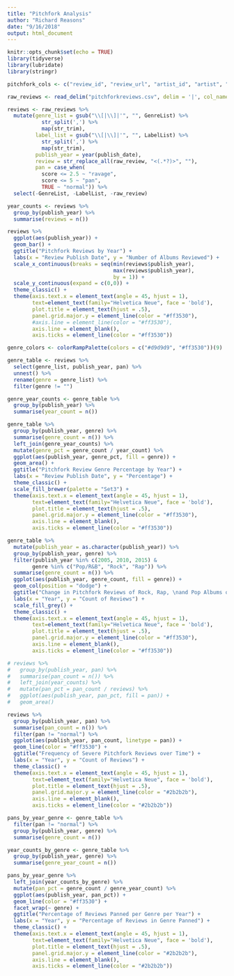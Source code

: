 ```yaml
---
title: "Pitchfork Analysis"
author: "Richard Reasons"
date: "9/16/2018"
output: html_document
---
```


```r
knitr::opts_chunk$set(echo = TRUE)
library(tidyverse)
library(lubridate)
library(stringr)

```

```r
pitchfork_cols <- c("review_id", "review_url", "artist_id", "artist", "album_name", "album_art", "score", "isBNM", "isBNR", "GenreList", "LabelList", "release_year", "is_reissue", "writer", "writer_link", "publish_date", "raw_review")

raw_reviews <- read_delim("pitchforkreviews.csv", delim = '|', col_names = pitchfork_cols)
```

```r
reviews <- raw_reviews %>%
  mutate(genre_list = gsub("\\[|\\]|'", "", GenreList) %>%
           str_split(',') %>%
           map(str_trim),
         label_list = gsub("\\[|\\]|'", "", LabelList) %>%
           str_split(',') %>%
           map(str_trim), 
         publish_year = year(publish_date), 
         review = str_replace_all(raw_review, "<(.*?)>", ""),
         pan = case_when(
           score <= 2.5 ~ "ravage",
           score <= 5 ~ "pan",
           TRUE ~ "normal")) %>%
  select(-GenreList, -LabelList, -raw_review)

year_counts <- reviews %>%
  group_by(publish_year) %>%
  summarise(reviews = n())
```

```r
reviews %>% 
  ggplot(aes(publish_year)) +
  geom_bar() +
  ggtitle("Pitchfork Reviews by Year") +
  labs(x = "Review Publish Date", y = "Number of Albums Reviewed") + 
  scale_x_continuous(breaks = seq(min(reviews$publish_year),
                                  max(reviews$publish_year), 
                                  by = 1)) + 
  scale_y_continuous(expand = c(0,0)) + 
  theme_classic() + 
  theme(axis.text.x = element_text(angle = 45, hjust = 1),
        text=element_text(family="Helvetica Neue", face = 'bold'),
        plot.title = element_text(hjust = .5),
        panel.grid.major.y = element_line(color = "#ff3530"),
        #axis.line = element_line(color = "#ff3530"),
        axis.line = element_blank(),
        axis.ticks = element_line(color = "#ff3530"))
```

```r

genre_colors <- colorRampPalette(colors = c("#d9d9d9", "#ff3530"))(9)

genre_table <- reviews %>%
  select(genre_list, publish_year, pan) %>%
  unnest() %>%
  rename(genre = genre_list) %>%
  filter(genre != "") 

genre_year_counts <- genre_table %>%
  group_by(publish_year) %>%
  summarise(year_count = n())
```

```r
genre_table %>%
  group_by(publish_year, genre) %>%
  summarise(genre_count = n()) %>%
  left_join(genre_year_counts) %>%
  mutate(genre_pct = genre_count / year_count) %>%
  ggplot(aes(publish_year, genre_pct, fill = genre)) +
  geom_area() + 
  ggtitle("Pitchfork Review Genre Percentage by Year") +
  labs(x = "Review Publish Date", y = "Percentage") + 
  theme_classic() + 
  scale_fill_brewer(palette = "Set3") + 
  theme(axis.text.x = element_text(angle = 45, hjust = 1),
        text=element_text(family="Helvetica Neue", face = 'bold'),
        plot.title = element_text(hjust = .5),
        panel.grid.major.y = element_line(color = "#ff3530"),
        axis.line = element_blank(),
        axis.ticks = element_line(color = "#ff3530"))
```

```r
genre_table %>%
  mutate(publish_year = as.character(publish_year)) %>%
  group_by(publish_year, genre) %>%
  filter(publish_year %in% c(2005, 2010, 2015) &
        genre %in% c("Pop/R&B", "Rock", "Rap")) %>%
  summarise(genre_count = n()) %>%
  ggplot(aes(publish_year, genre_count, fill = genre)) +
  geom_col(position = "dodge") + 
  ggtitle("Change in Pitchfork Reviews of Rock, Rap, \nand Pop Albums over Time") + 
  labs(x = "Year", y = "Count of Reviews") + 
  scale_fill_grey() + 
  theme_classic() + 
  theme(axis.text.x = element_text(angle = 45, hjust = 1),
        text=element_text(family="Helvetica Neue", face = 'bold'),
        plot.title = element_text(hjust = .5),
        panel.grid.major.y = element_line(color = "#ff3530"),
        axis.line = element_blank(),
        axis.ticks = element_line(color = "#ff3530"))
```

```r
# reviews %>%
#   group_by(publish_year, pan) %>%
#   summarise(pan_count = n()) %>%
#   left_join(year_counts) %>%
#   mutate(pan_pct = pan_count / reviews) %>%
#   ggplot(aes(publish_year, pan_pct, fill = pan)) +
#   geom_area()  

reviews %>%
  group_by(publish_year, pan) %>%
  summarise(pan_count = n()) %>%
  filter(pan != "normal") %>%
  ggplot(aes(publish_year, pan_count, linetype = pan)) +
  geom_line(color = "#ff3530") + 
  ggtitle("Frequency of Severe Pitchfork Reviews over Time") + 
  labs(x = "Year", y = "Count of Reviews") + 
  theme_classic() + 
  theme(axis.text.x = element_text(angle = 45, hjust = 1),
        text=element_text(family="Helvetica Neue", face = 'bold'),
        plot.title = element_text(hjust = .5),
        panel.grid.major.y = element_line(color = "#2b2b2b"),
        axis.line = element_blank(),
        axis.ticks = element_line(color = "#2b2b2b"))
```

```r
pans_by_year_genre <- genre_table %>%
  filter(pan != "normal") %>%
  group_by(publish_year, genre) %>%
  summarise(genre_count = n()) 

year_counts_by_genre <- genre_table %>%
  group_by(publish_year, genre) %>%
  summarise(genre_year_count = n())

pans_by_year_genre %>%
  left_join(year_counts_by_genre) %>%
  mutate(pan_pct = genre_count / genre_year_count) %>%
  ggplot(aes(publish_year, pan_pct)) + 
  geom_line(color = "#ff3530") +
  facet_wrap(~ genre) +
  ggtitle("Percentage of Reviews Panned per Genre per Year") + 
  labs(x = "Year", y = "Percentage of Reviews in Genre Panned") + 
  theme_classic() + 
  theme(axis.text.x = element_text(angle = 45, hjust = 1),
        text=element_text(family="Helvetica Neue", face = 'bold'),
        plot.title = element_text(hjust = .5),
        panel.grid.major.y = element_line(color = "#2b2b2b"),
        axis.line = element_blank(),
        axis.ticks = element_line(color = "#2b2b2b"))
```





